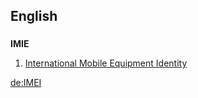==English==
==={{initialism}}===
'''IMIE'''

# [[w:International Mobile Equipment Identity|International Mobile Equipment Identity]]

[[de:IMEI]]